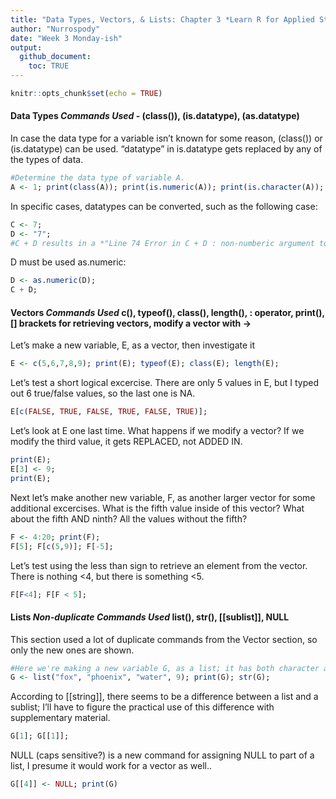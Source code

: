 ```yaml
---
title: "Data Types, Vectors, & Lists: Chapter 3 *Learn R for Applied Statistics : With Data Visualizations, Regressions, and Statistics*"
author: "Nurrospody"
date: "Week 3 Monday-ish"
output:
  github_document:
    toc: TRUE
---
```


```r
knitr::opts_chunk$set(echo = TRUE)
```

#### Data Types *Commands Used* - (class()), (is.datatype), (as.datatype)
In case the data type for a variable isn't known for some reason, (class()) or (is.datatype) can be used.  "datatype" in is.datatype gets replaced by any of the types of data.
```r
#Determine the data type of variable A.
A <- 1; print(class(A)); print(is.numeric(A)); print(is.character(A)); print(is.logical(A))
```
In specific cases, datatypes can be converted, such as the following case:
```r
C <- 7;
D <- "7"; 
#C + D results in a *"Line 74 Error in C + D : non-numberic argument to binary operator Calls"* and halts the Excecution.
```
  D must be used as.numeric:
```r
D <- as.numeric(D);
C + D;
```

#### Vectors *Commands Used* c(), typeof(), class(), length(), : operator, print(), [] brackets for retrieving vectors, modify a vector with ->

Let's make a new variable, E, as a vector, then investigate it
```r
E <- c(5,6,7,8,9); print(E); typeof(E); class(E); length(E);

```
Let's test a short logical excercise. There are only 5 values in E, but I typed out 6 true/false values, so the last one is NA.
```r
E[c(FALSE, TRUE, FALSE, TRUE, FALSE, TRUE)];
```
Let's look at E one last time.  What happens if we modify a vector?  If we modify the third value, it gets REPLACED, not ADDED IN.
```r
print(E);
E[3] <- 9;
print(E);
```
Next let's make another new variable, F, as another larger vector for some additional excercises.  What is the fifth value inside of this vector?  What about the fifth AND ninth?  All the values without the fifth?
```r
F <- 4:20; print(F);
F[5]; F[c(5,9)]; F[-5];
```
Let's test using the less than sign to retrieve an element from the vector.  There is nothing <4, but there is something <5.
```r
F[F<4]; F[F < 5];
```
#### Lists *Non-duplicate Commands Used* list(), str(), [[sublist]], NULL  
This section used a lot of duplicate commands from the Vector section, so only the new ones are shown.
```r
#Here we're making a new variable G, as a list; it has both character and numeric data types inside of it (something a vector cannot do).
G <- list("fox", "phoenix", "water", 9); print(G); str(G);
```
According to [[string]], there seems to be a difference between a list and a sublist; I'll have to figure the practical use of this difference with supplementary material.
```r
G[1]; G[[1]];
```
NULL (caps sensitive?) is a new command for assigning NULL to part of a list, I presume it would work for a vector as well..
```r
G[[4]] <- NULL; print(G)
```


